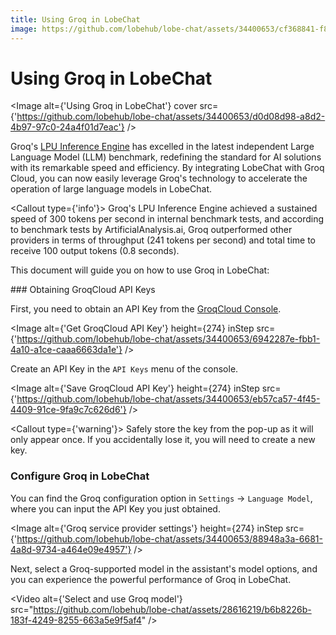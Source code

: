 ```yaml
---
title: Using Groq in LobeChat
image: https://github.com/lobehub/lobe-chat/assets/34400653/cf368841-f8e6-4cc5-b81d-09f82ef0afd9
---
```



# Using Groq in LobeChat

<Image alt={'Using Groq in LobeChat'} cover src={'https://github.com/lobehub/lobe-chat/assets/34400653/d0d08d98-a8d2-4b97-97c0-24a4f01d7eac'} />

Groq's [LPU Inference Engine](https://wow.groq.com/news_press/groq-lpu-inference-engine-leads-in-first-independent-llm-benchmark/) has excelled in the latest independent Large Language Model (LLM) benchmark, redefining the standard for AI solutions with its remarkable speed and efficiency. By integrating LobeChat with Groq Cloud, you can now easily leverage Groq's technology to accelerate the operation of large language models in LobeChat.

<Callout type={'info'}>
  Groq's LPU Inference Engine achieved a sustained speed of 300 tokens per second in internal benchmark tests, and according to benchmark tests by ArtificialAnalysis.ai, Groq outperformed other providers in terms of throughput (241 tokens per second) and total time to receive 100 output tokens (0.8 seconds).
</Callout>

This document will guide you on how to use Groq in LobeChat:

<Steps>
  ### Obtaining GroqCloud API Keys

  First, you need to obtain an API Key from the [GroqCloud Console](https://console.groq.com/).

  <Image alt={'Get GroqCloud API Key'} height={274} inStep src={'https://github.com/lobehub/lobe-chat/assets/34400653/6942287e-fbb1-4a10-a1ce-caaa6663da1e'} />

  Create an API Key in the `API Keys` menu of the console.

  <Image alt={'Save GroqCloud API Key'} height={274} inStep src={'https://github.com/lobehub/lobe-chat/assets/34400653/eb57ca57-4f45-4409-91ce-9fa9c7c626d6'} />

  <Callout type={'warning'}>
    Safely store the key from the pop-up as it will only appear once. If you accidentally lose it, you will need to create a new key.
  </Callout>

  ### Configure Groq in LobeChat

  You can find the Groq configuration option in `Settings` -> `Language Model`, where you can input the API Key you just obtained.

  <Image alt={'Groq service provider settings'} height={274} inStep src={'https://github.com/lobehub/lobe-chat/assets/34400653/88948a3a-6681-4a8d-9734-a464e09e4957'} />
</Steps>

Next, select a Groq-supported model in the assistant's model options, and you can experience the powerful performance of Groq in LobeChat.

<Video alt={'Select and use Groq model'} src="https://github.com/lobehub/lobe-chat/assets/28616219/b6b8226b-183f-4249-8255-663a5e9f5af4" />
